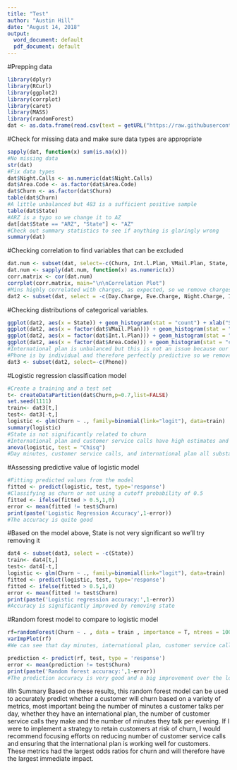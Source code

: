 ```yaml
---
title: "Test"
author: "Austin Hill"
date: "August 14, 2018"
output:
  word_document: default
  pdf_document: default
---
```

#Prepping data
```r
library(dplyr)
library(RCurl)
library(ggplot2)
library(corrplot)
library(caret)
library(MASS)
library(randomForest)
dat <- as.data.frame(read.csv(text = getURL("https://raw.githubusercontent.com/austinwhill/numero-uno/master/churn.csv"), header = T))
```

#Check for missing data and make sure data types are appropriate
```r
sapply(dat, function(x) sum(is.na(x))) 
#No missing data
str(dat)
#Fix data types
dat$Night.Calls <- as.numeric(dat$Night.Calls)
dat$Area.Code <- as.factor(dat$Area.Code)
dat$Churn <- as.factor(dat$Churn)
table(dat$Churn) 
#A little unbalanced but 483 is a sufficient positive sample
table(dat$State) 
#ARZ is a typo so we change it to AZ
dat[dat$State == "ARZ", "State"] <- "AZ"
#Check out summary statistics to see if anything is glaringly wrong
summary(dat)
```

#Checking correlation to find variables that can be excluded
```r
dat.num <- subset(dat, select=-c(Churn, Int.l.Plan, VMail.Plan, State, Area.Code, Phone))
dat.num <- sapply(dat.num, function(x) as.numeric(x))
corr.matrix <- cor(dat.num)
corrplot(corr.matrix, main="\n\nCorrelation Plot") 
#Mins highly correlated with charges, as expected, so we remove charges
dat2 <- subset(dat, select = -c(Day.Charge, Eve.Charge, Night.Charge, Intl.Charge))

```

#Checking distributions of categorical variables.
```r
ggplot(dat2, aes(x = State)) + geom_histogram(stat = "count") + xlab("State")
ggplot(dat2, aes(x = factor(dat$VMail.Plan))) + geom_histogram(stat = "count") + xlab("Vmail")
ggplot(dat2, aes(x = factor(dat$Int.l.Plan))) + geom_histogram(stat = "count") + xlab("Int")
ggplot(dat2, aes(x = factor(dat$Area.Code))) + geom_histogram(stat = "count") + xlab("Area Code")
#International plan is unbalanced but this is not an issue because our sample is large enough 
#Phone is by individual and therefore perfectly predictive so we remove it
dat3 <- subset(dat2, select=-c(Phone))
```

#Logistic regression classification model
```r
#Create a training and a test set
t<- createDataPartition(dat$Churn,p=0.7,list=FALSE)
set.seed(1111)
train<- dat3[t,]
test<- dat3[-t,]
logistic <- glm(Churn ~ ., family=binomial(link="logit"), data=train)
summary(logistic) 
#State is not significantly related to churn
#International plan and customer service calls have high estimates and therefore a large impact on churn
anova(logistic, test = "Chisq") 
#Day minutes, customer service calls, and international plan all substantially reduce residual deviance and are important predictors

```

#Assessing predictive value of logistic model
```r
#Fitting predicted values from the model
fitted <- predict(logistic, test, type='response')
#Classifying as churn or not using a cutoff probability of 0.5
fitted <- ifelse(fitted > 0.5,1,0)
error <- mean(fitted != test$Churn)
print(paste('Logistic Regression Accuracy',1-error))
#The accuracy is quite good
```

#Based on the model above, State is not very significant so we'll try removing it
```r
dat4 <- subset(dat3, select = -c(State))
train<- dat4[t,]
test<- dat4[-t,]
logistic <- glm(Churn ~ ., family=binomial(link="logit"), data=train)
fitted <- predict(logistic, test, type='response')
fitted <- ifelse(fitted > 0.5,1,0)
error <- mean(fitted != test$Churn)
print(paste('Logistic regression accuracy:',1-error)) 
#Accuracy is significantly improved by removing state
```

#Random forest model to compare to logistic model
```r
rf=randomForest(Churn ~ . , data = train , importance = T, ntrees = 1000)
varImpPlot(rf) 
#We can see that day minutes, international plan, customer service calls, and evening minutes are most predictive of churn, this is in agreement with the logistic model

prediction <- predict(rf, test, type = 'response')
error <- mean(prediction != test$Churn)
print(paste('Random forest accuracy:',1-error))  
#The prediction accuracy is very good and a big improvement over the logistic model
```

#In Summary
Based on these results, this random forest model can be used to accurately predict whether a customer will churn based on a variety of metrics, most important being the number of minutes a customer talks per day, whether they have an international plan, the number of customer service calls they make and the number of minutes they talk per evening. If I were to implement a strategy to retain customers at risk of churn, I would recommend focusing efforts on reducing number of customer service calls and ensuring that the international plan is working well for customers. These metrics had the largest odds ratios for churn and will therefore have the largest immediate impact.
